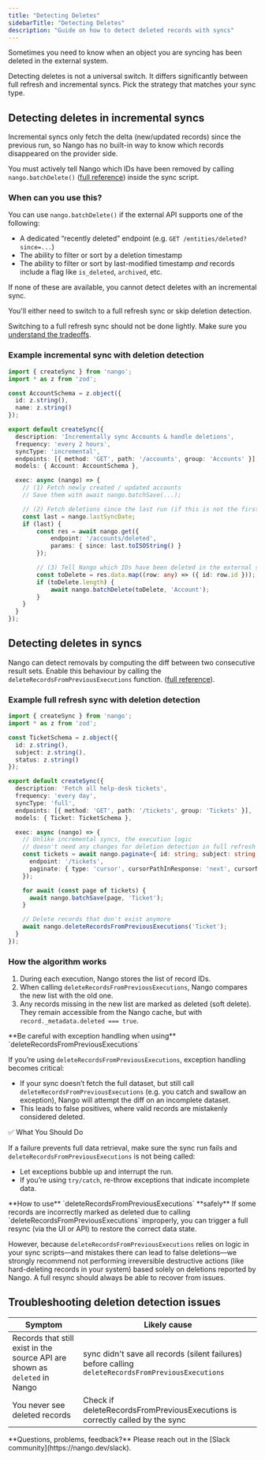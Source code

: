 ```yaml
---
title: "Detecting Deletes"
sidebarTitle: "Detecting Deletes"
description: "Guide on how to detect deleted records with syncs"
---
```


Sometimes you need to know when an object you are syncing has been deleted in the external system.

Detecting deletes is not a universal switch.
It differs significantly between full refresh and incremental syncs. Pick the strategy that matches your sync type.

## Detecting deletes in incremental syncs

Incremental syncs only fetch the delta (new/updated records) since the previous run, so Nango has no built-in way to know which records disappeared on the provider side.

You must actively tell Nango which IDs have been removed by calling `nango.batchDelete()` ([full reference](/reference/scripts#delete-records)) inside the sync script.

### When can you use this?

You can use `nango.batchDelete()` if the external API supports one of the following:

- A dedicated “recently deleted” endpoint (e.g. `GET /entities/deleted?since=...`)
- The ability to filter or sort by a deletion timestamp
- The ability to filter or sort by last-modified timestamp _and_ records include a flag like `is_deleted`, `archived`, etc.

If none of these are available, you cannot detect deletes with an incremental sync.

You'll either need to switch to a full refresh sync or skip deletion detection.

Switching to a full refresh sync should not be done lightly. Make sure you [understand the tradeoffs](/guides/syncs/overview#sync-modes%3A-full-refresh-vs-incremental).

### Example incremental sync with deletion detection

```ts
import { createSync } from 'nango';
import * as z from 'zod';

const AccountSchema = z.object({
  id: z.string(),
  name: z.string()
});

export default createSync({
  description: 'Incrementally sync Accounts & handle deletions',
  frequency: 'every 2 hours',
  syncType: 'incremental',
  endpoints: [{ method: 'GET', path: '/accounts', group: 'Accounts' }],
  models: { Account: AccountSchema },

  exec: async (nango) => {
    // (1) Fetch newly created / updated accounts
    // Save them with await nango.batchSave(...);

    // (2) Fetch deletions since the last run (if this is not the first run)
    const last = nango.lastSyncDate;
    if (last) {
        const res = await nango.get({
            endpoint: '/accounts/deleted',
            params: { since: last.toISOString() }
        });

        // (3) Tell Nango which IDs have been deleted in the external system
        const toDelete = res.data.map((row: any) => ({ id: row.id }));
        if (toDelete.length) {
            await nango.batchDelete(toDelete, 'Account');
        }
    }
  }
});
```

## Detecting deletes in syncs

Nango can detect removals by computing the diff between two consecutive result sets.
Enable this behaviour by calling the `deleteRecordsFromPreviousExecutions` function. ([full reference](/reference/scripts#detect-deletions-automatically)).

### Example full refresh sync with deletion detection

```ts
import { createSync } from 'nango';
import * as z from 'zod';

const TicketSchema = z.object({
  id: z.string(),
  subject: z.string(),
  status: z.string()
});

export default createSync({
  description: 'Fetch all help-desk tickets',
  frequency: 'every day',
  syncType: 'full',
  endpoints: [{ method: 'GET', path: '/tickets', group: 'Tickets' }],
  models: { Ticket: TicketSchema },

  exec: async (nango) => {
    // Unlike incremental syncs, the execution logic
    // doesn't need any changes for deletion detection in full refresh syncs
    const tickets = await nango.paginate<{ id: string; subject: string; status: string }>({
      endpoint: '/tickets',
      paginate: { type: 'cursor', cursorPathInResponse: 'next', cursorNameInRequest: 'cursor', responsePath: 'tickets' }
    });

    for await (const page of tickets) {
      await nango.batchSave(page, 'Ticket');
    }

    // Delete records that don't exist anymore
    await nango.deleteRecordsFromPreviousExecutions('Ticket');
  }
});
```

### How the algorithm works

1. During each execution, Nango stores the list of record IDs.
2. When calling `deleteRecordsFromPreviousExecutions`, Nango compares the new list with the old one.
3. Any records missing in the new list are marked as deleted (soft delete). They remain accessible from the Nango cache, but with `record._metadata.deleted === true`.

<Warning>
**Be careful with exception handling when using** `deleteRecordsFromPreviousExecutions`

If you’re using `deleteRecordsFromPreviousExecutions`, exception handling becomes critical:
- If your sync doesn’t fetch the full dataset, but still call `deleteRecordsFromPreviousExecutions` (e.g. you catch and swallow an exception), Nango will attempt the diff on an incomplete dataset.
- This leads to false positives, where valid records are mistakenly considered deleted.

✅ What You Should Do

If a failure prevents full data retrieval, make sure the sync run fails and `deleteRecordsFromPreviousExecutions` is not being called:
- Let exceptions bubble up and interrupt the run.
- If you’re using `try/catch`, re-throw exceptions that indicate incomplete data.
</Warning>
<Warning>
**How to use** `deleteRecordsFromPreviousExecutions` **safely**
If some records are incorrectly marked as deleted due to calling `deleteRecordsFromPreviousExecutions` improperly, you can trigger a full resync (via the UI or API) to restore the correct data state.

However, because `deleteRecordsFromPreviousExecutions` relies on logic in your sync scripts—and mistakes there can lead to false deletions—we strongly recommend not performing irreversible destructive actions (like hard-deleting records in your system) based solely on deletions reported by Nango. A full resync should always be able to recover from issues.
</Warning>

## Troubleshooting deletion detection issues

| Symptom                                                                    | Likely cause                                                                             |
| -------------------------------------------------------------------------- | ---------------------------------------------------------------------------------------- |
| Records that still exist in the source API are shown as `deleted` in Nango | sync didn't save all records (silent failures) before calling `deleteRecordsFromPreviousExecutions` |
| You never see deleted records                                              | Check if deleteRecordsFromPreviousExecutions is correctly called by the sync                        |

<Tip>
  **Questions, problems, feedback?** Please reach out in the [Slack community](https://nango.dev/slack).
</Tip>
